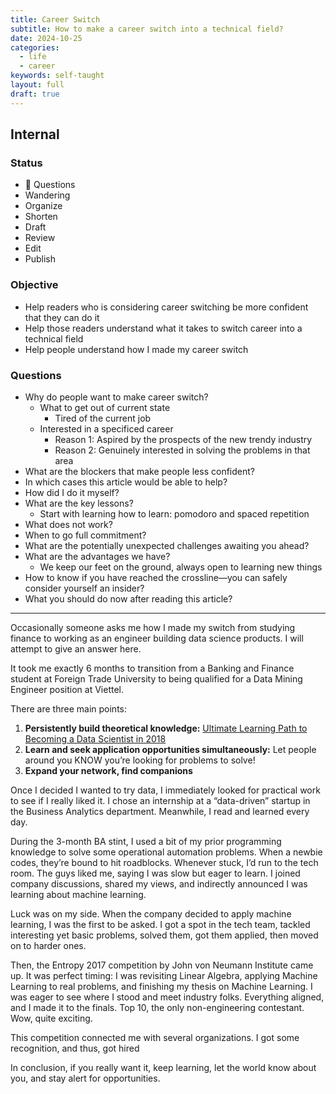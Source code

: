 ```yaml
---
title: Career Switch
subtitle: How to make a career switch into a technical field?
date: 2024-10-25
categories:
  - life
  - career
keywords: self-taught
layout: full
draft: true
---
```


## Internal

### Status
- 🧊 Questions
- Wandering
- Organize
- Shorten
- Draft
- Review
- Edit
- Publish

### Objective
- Help readers who is considering career switching be more confident that they can do it
- Help those readers understand what it takes to switch career into a technical field
- Help people understand how I made my career switch

### Questions
- Why do people want to make career switch?
	- What to get out of current state
		- Tired of the current job
	- Interested in a specificed career
		- Reason 1: Aspired by the prospects of the new trendy industry
		- Reason 2: Genuinely interested in solving the problems in that area
- What are the blockers that make people less confident?
- In which cases this article would be able to help?
- How did I do it myself?
- What are the key lessons?
	- Start with learning how to learn: pomodoro and spaced repetition
- What does not work?
- When to go full commitment?
- What are the potentially unexpected challenges awaiting you ahead?
- What are the advantages we have?
	- We keep our feet on the ground, always open to learning new things
- How to know if you have reached the crossline—you can safely consider yourself an insider?
- What you should do now after reading this article?

---

Occasionally someone asks me how I made my switch from studying finance to working as an engineer building data science products. I will attempt to give an answer here.

It took me exactly 6 months to transition from a Banking and Finance student at Foreign Trade University to being qualified for a Data Mining Engineer position at Viettel. 

There are three main points:

1. **Persistently build theoretical knowledge:** [Ultimate Learning Path to Becoming a Data Scientist in 2018](https://www.analyticsvidhya.com/blog/2018/01/ultimate-learning-path-becoming-data-scientist-2018/)
2. **Learn and seek application opportunities simultaneously:** Let people around you KNOW you’re looking for problems to solve!
3. **Expand your network, find companions**

Once I decided I wanted to try data, I immediately looked for practical work to see if I really liked it. I chose an internship at a “data-driven” startup in the Business Analytics department. Meanwhile, I read and learned every day. 

During the 3-month BA stint, I used a bit of my prior programming knowledge to solve some operational automation problems. When a newbie codes, they’re bound to hit roadblocks. Whenever stuck, I’d run to the tech room. The guys liked me, saying I was slow but eager to learn. I joined company discussions, shared my views, and indirectly announced I was learning about machine learning.

Luck was on my side. When the company decided to apply machine learning, I was the first to be asked. I got a spot in the tech team, tackled interesting yet basic problems, solved them, got them applied, then moved on to harder ones.

Then, the Entropy 2017 competition by John von Neumann Institute came up. It was perfect timing: I was revisiting Linear Algebra, applying Machine Learning to real problems, and finishing my thesis on Machine Learning. I was eager to see where I stood and meet industry folks. Everything aligned, and I made it to the finals. Top 10, the only non-engineering contestant. Wow, quite exciting.

This competition connected me with several organizations. I got some recognition, and thus, got hired

In conclusion, if you really want it, keep learning, let the world know about you, and stay alert for opportunities.